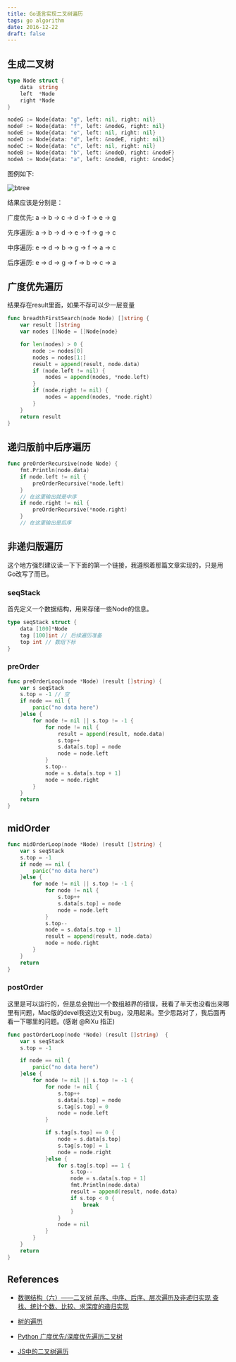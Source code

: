 ```yaml
---
title: Go语言实现二叉树遍历
tags: go algorithm
date: 2016-12-22
draft: false
---
```


## 生成二叉树

```go
type Node struct {
	data  string
	left  *Node
	right *Node
}

nodeG := Node{data: "g", left: nil, right: nil}
nodeF := Node{data: "f", left: &nodeG, right: nil}
nodeE := Node{data: "e", left: nil, right: nil}
nodeD := Node{data: "d", left: &nodeE, right: nil}
nodeC := Node{data: "c", left: nil, right: nil}
nodeB := Node{data: "b", left: &nodeD, right: &nodeF}
nodeA := Node{data: "a", left: &nodeB, right: &nodeC}
```

图例如下:

![btree](/btree-02.png)

结果应该是分别是：

广度优先: a -> b -> c -> d -> f -> e -> g

先序遍历: a -> b -> d -> e -> f -> g -> c

中序遍历: e -> d -> b -> g -> f -> a -> c

后序遍历: e -> d -> g -> f -> b -> c -> a

## 广度优先遍历

结果存在result里面，如果不存可以少一层变量

```go
func breadthFirstSearch(node Node) []string {
	var result []string
	var nodes []Node = []Node{node}

	for len(nodes) > 0 {
		node := nodes[0]
		nodes = nodes[1:]
		result = append(result, node.data)
		if (node.left != nil) {
			nodes = append(nodes, *node.left)
		}
		if (node.right != nil) {
			nodes = append(nodes, *node.right)
		}
	}
	return result
}
```

## 递归版前中后序遍历

```go
func preOrderRecursive(node Node) {
	fmt.Println(node.data)
	if node.left != nil {
		preOrderRecursive(*node.left)
	}
    // 在这里输出就是中序
	if node.right != nil {
		preOrderRecursive(*node.right)
	}
    // 在这里输出是后序
```

## 非递归版遍历

这个地方强烈建议读一下下面的第一个链接，我遵照着那篇文章实现的，只是用Go改写了而已。

### seqStack

首先定义一个数据结构，用来存储一些Node的信息。

```go
type seqStack struct {
	data [100]*Node
	tag [100]int // 后续遍历准备
	top int // 数组下标
}
```

### preOrder

```go
func preOrderLoop(node *Node) (result []string) {
	var s seqStack
	s.top = -1 // 空
	if node == nil {
		panic("no data here")
	}else {
		for node != nil || s.top != -1 {
			for node != nil {
				result = append(result, node.data)
				s.top++
				s.data[s.top] = node
				node = node.left
			}
			s.top--
			node = s.data[s.top + 1]
			node = node.right
		}
	}
	return
}
```

## midOrder

```go
func midOrderLoop(node *Node) (result []string) {
	var s seqStack
	s.top = -1
	if node == nil {
		panic("no data here")
	}else {
		for node != nil || s.top != -1 {
			for node != nil {
				s.top++
				s.data[s.top] = node
				node = node.left
			}
			s.top--
			node = s.data[s.top + 1]
			result = append(result, node.data)
			node = node.right
		}
	}
	return
}
```

### postOrder

这里是可以运行的，但是总会抛出一个数组越界的错误，我看了半天也没看出来哪里有问题，Mac版的devel我这边又有bug，没用起来。至少思路对了，我后面再看一下哪里的问题。(感谢 @RiXu 指正)

```go
func postOrderLoop(node *Node) (result []string)  {
	var s seqStack
	s.top = -1

	if node == nil {
		panic("no data here")
	}else {
		for node != nil || s.top != -1 {
			for node != nil {
				s.top++
				s.data[s.top] = node
				s.tag[s.top] = 0
				node = node.left
			}

			if s.tag[s.top] == 0 {
				node = s.data[s.top]
				s.tag[s.top] = 1
				node = node.right
			}else {
				for s.tag[s.top] == 1 {
					s.top--
					node = s.data[s.top + 1]
					fmt.Println(node.data)
					result = append(result, node.data)
					if s.top < 0 {
						break
					}
				}
				node = nil
			}
		}
	}
	return
}
```

## References

* [数据结构（六）——二叉树 前序、中序、后序、层次遍历及非递归实现 查找、统计个数、比较、求深度的递归实现](http://blog.csdn.net/fansongy/article/details/6798278)

* [树的遍历](https://zh.wikipedia.org/wiki/%E6%A0%91%E7%9A%84%E9%81%8D%E5%8E%86)

* [Python 广度优先/深度优先遍历二叉树](http://www.jianshu.com/p/7d665f3c01bc)

* [JS中的二叉树遍历](https://segmentfault.com/a/1190000004620352)
